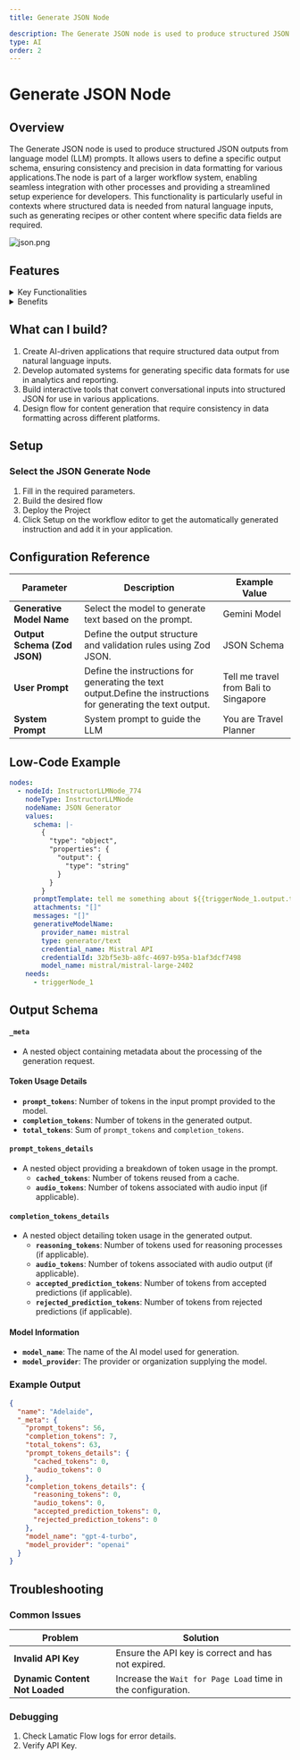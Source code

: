 ```yaml
---
title: Generate JSON Node

description: The Generate JSON node is used to produce structured JSON outputs from language model (LLM) prompts.
type: AI
order: 2
---
```



# Generate JSON Node

<NodeOverview slug="generate-json-node" type="ai" />

## Overview

The Generate JSON node is used to produce structured JSON outputs from language model (LLM) prompts. It allows users to define a specific output schema, ensuring consistency and precision in data formatting for various applications.The node is part of a larger workflow system, enabling seamless integration with other processes and providing a streamlined setup experience for developers. This functionality is particularly useful in contexts where structured data is needed from natural language inputs, such as generating recipes or other content where specific data fields are required.

![json.png](../img/json/json.webp)

## Features

<details>
  <summary>Key Functionalities</summary>

1. **Generative Model Selection**: Allows users to select credentials for their preferred generative model, ensuring flexibility and compatibility with various LLMs.

2. **Customizable Prompts**: Features a field for creating prompt templates, enabling tailored input for specific use cases.

3. **System Prompt Definition**: Includes an option to define a system-level prompt to guide the AI’s behavior, ensuring context-aware and role-specific responses.

4. **Additional Properties Management**: Offers expandable sections for configuring advanced properties to fine-tune AI-generated outputs.

</details>

<details>
  <summary>Benefits</summary>

1. **Flexibility**: Supports integration with multiple LLMs, allowing users to utilize different models based on their specific needs and use cases.

2. **User-Centric Design**: Provides intuitive interfaces for prompt customization and system prompt definition, making it accessible to both beginners and advanced users.

3. **Enhanced Control**: Enables precise control over the AI’s behavior and output quality through customizable prompts and system configurations.

4. **Scalability**: Facilitates the creation of reusable prompt templates for diverse flow, ensuring consistency across projects.

</details>

## What can I build?

1. Create AI-driven applications that require structured data output from natural language inputs.
1. Develop automated systems for generating specific data formats for use in analytics and reporting.
1. Build interactive tools that convert conversational inputs into structured JSON for use in various applications.
1. Design flow for content generation that require consistency in data formatting across different platforms.

## Setup

### Select the JSON Generate Node

1. Fill in the required parameters.
1. Build the desired flow
1. Deploy the Project
1. Click Setup on the workflow editor to get the automatically generated instruction and add it in your application.

## Configuration Reference

| **Parameter**                | **Description**                                                                                                | **Example Value**                     |
| ---------------------------- | -------------------------------------------------------------------------------------------------------------- | ------------------------------------- |
| **Generative Model Name**    | Select the model to generate text based on the prompt.                                                         | Gemini Model                          |
| **Output Schema (Zod JSON)** | Define the output structure and validation rules using Zod JSON.                                               | JSON Schema                           |
| **User Prompt**              | Define the instructions for generating the text output.Define the instructions for generating the text output. | Tell me travel from Bali to Singapore |
| **System Prompt**            | System prompt to guide the LLM                                                                                 | You are Travel Planner                |

## Low-Code Example

```yaml
nodes:
  - nodeId: InstructorLLMNode_774
    nodeType: InstructorLLMNode
    nodeName: JSON Generator
    values:
      schema: |-
        {
          "type": "object",
          "properties": {
            "output": {
              "type": "string"
            }
          }
        }
      promptTemplate: tell me something about ${{triggerNode_1.output.topic}}
      attachments: "[]"
      messages: "[]"
      generativeModelName:
        provider_name: mistral
        type: generator/text
        credential_name: Mistral API
        credentialId: 32bf5e3b-a8fc-4697-b95a-b1af3dcf7498
        model_name: mistral/mistral-large-2402
    needs:
      - triggerNode_1
```

## Output Schema

#### `_meta`

- A nested object containing metadata about the processing of the generation request.

#### Token Usage Details

- **`prompt_tokens`**: Number of tokens in the input prompt provided to the model.
- **`completion_tokens`**: Number of tokens in the generated output.
- **`total_tokens`**: Sum of `prompt_tokens` and `completion_tokens`.

#### `prompt_tokens_details`

- A nested object providing a breakdown of token usage in the prompt.
  - **`cached_tokens`**: Number of tokens reused from a cache.
  - **`audio_tokens`**: Number of tokens associated with audio input (if applicable).

#### `completion_tokens_details`

- A nested object detailing token usage in the generated output.
  - **`reasoning_tokens`**: Number of tokens used for reasoning processes (if applicable).
  - **`audio_tokens`**: Number of tokens associated with audio output (if applicable).
  - **`accepted_prediction_tokens`**: Number of tokens from accepted predictions (if applicable).
  - **`rejected_prediction_tokens`**: Number of tokens from rejected predictions (if applicable).

#### Model Information

- **`model_name`**: The name of the AI model used for generation.
- **`model_provider`**: The provider or organization supplying the model.

### Example Output

```json
{
  "name": "Adelaide",
  "_meta": {
    "prompt_tokens": 56,
    "completion_tokens": 7,
    "total_tokens": 63,
    "prompt_tokens_details": {
      "cached_tokens": 0,
      "audio_tokens": 0
    },
    "completion_tokens_details": {
      "reasoning_tokens": 0,
      "audio_tokens": 0,
      "accepted_prediction_tokens": 0,
      "rejected_prediction_tokens": 0
    },
    "model_name": "gpt-4-turbo",
    "model_provider": "openai"
  }
}
```

## Troubleshooting

### Common Issues

| **Problem**                    | **Solution**                                                 |
| ------------------------------ | ------------------------------------------------------------ |
| **Invalid API Key**            | Ensure the API key is correct and has not expired.           |
| **Dynamic Content Not Loaded** | Increase the `Wait for Page Load` time in the configuration. |

### Debugging

1. Check Lamatic Flow logs for error details.
1. Verify API Key.
